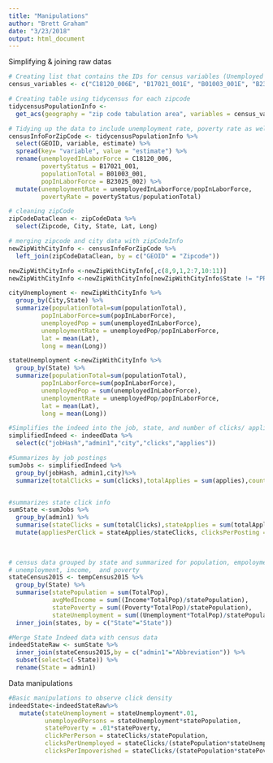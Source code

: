 ```yaml
---
title: "Manipulations"
author: "Brett Graham"
date: "3/23/2018"
output: html_document
---
```

Simplifying & joining raw datas
```r
# Creating list that contains the IDs for census variables (Unemployed in labor force, poverty status, population Total, pop In Labor Force)
census_variables <- c("C18120_006E", "B17021_001E", "B01003_001E", "B23025_002E")

# Creating table using tidycensus for each zipcode
tidycensusPopulationInfo <- 
  get_acs(geography = "zip code tabulation area", variables = census_variables) 
```
```r
# Tidying up the data to include unemployment rate, poverty rate as well as change column names to be more descriptive
censusInfoForZipCode <- tidycensusPopulationInfo %>%
  select(GEOID, variable, estimate) %>%
  spread(key= "variable", value = "estimate") %>%
  rename(unemployedInLaborForce = C18120_006, 
         povertyStatus = B17021_001, 
         populationTotal = B01003_001,
         popInLaborForce = B23025_002) %>% 
  mutate(unemploymentRate = unemployedInLaborForce/popInLaborForce,
         povertyRate = povertyStatus/populationTotal)
```

```r
# cleaning zipCode
zipCodeDataClean <- zipCodeData %>%
  select(Zipcode, City, State, Lat, Long)

# merging zipcode and city data with zipCodeInfo
newZipWithCityInfo <- censusInfoForZipCode %>%
  left_join(zipCodeDataClean, by = c("GEOID" = "Zipcode"))

newZipWithCityInfo <-newZipWithCityInfo[,c(8,9,1,2:7,10:11)]
newZipWithCityInfo <-newZipWithCityInfo[newZipWithCityInfo$State != "PR", ]
```

```r
cityUnemployment <- newZipWithCityInfo %>%
  group_by(City,State) %>%
  summarize(populationTotal=sum(populationTotal),
         popInLaborForce=sum(popInLaborForce),
         unemployedPop = sum(unemployedInLaborForce),
         unemploymentRate = unemployedPop/popInLaborForce,
         lat = mean(Lat),
         long = mean(Long))
```

```r
stateUnemployment <-newZipWithCityInfo %>%
  group_by(State) %>%
  summarize(populationTotal=sum(populationTotal),
         popInLaborForce=sum(popInLaborForce),
         unemployedPop = sum(unemployedInLaborForce),
         unemploymentRate = unemployedPop/popInLaborForce,
         lat = mean(Lat),
         long = mean(Long))
```

```r
#Simplifies the indeed into the job, state, and number of clicks/ applications  
simplifiedIndeed <- indeedData %>%
  select(c("jobHash","admin1","city","clicks","applies"))
```

```r
#Summarizes by job postings
sumJobs <- simplifiedIndeed %>%
  group_by(jobHash, admin1,city)%>%
  summarize(totalClicks = sum(clicks),totalApplies = sum(applies),count = n())
```

```r

```


```r
#summarizes state click info
sumState <-sumJobs %>%
  group_by(admin1) %>%
  summarise(stateClicks = sum(totalClicks),stateApplies = sum(totalApplies),jobPostings = sum(count)) %>%
  mutate(appliesPerClick = stateApplies/stateClicks, clicksPerPosting = stateClicks/jobPostings)
  
  
```

```r
# census data grouped by state and summarized for population, empoloyment,
# unemployment, income,  and poverty
stateCensus2015 <- tempCensus2015 %>%
  group_by(State) %>%
  summarise(statePopulation = sum(TotalPop), 
            avgMedIncome = sum((Income*TotalPop)/statePopulation), 
            statePoverty = sum((Poverty*TotalPop)/statePopulation), 
            stateUnemployment = sum((Unemployment*TotalPop)/statePopulation)) %>%
  inner_join(states, by = c("State"="State"))
```

```r
#Merge State Indeed data with census data
indeedStateRaw <- sumState %>%
  inner_join(stateCensus2015,by = c("admin1"="Abbreviation")) %>%
  subset(select=c(-State)) %>%
  rename(State = admin1)
```

Data manipulations

```r
#Basic manipulations to observe click density
indeedState<-indeedStateRaw%>%
   mutate(stateUnemployment = stateUnemployment*.01,
          unemployedPersons = stateUnemployment*statePopulation,
          statePoverty = .01*statePoverty,
          clickPerPerson = stateClicks/statePopulation,
          clicksPerUnemployed = stateClicks/(statePopulation*stateUnemployment),
          clicksPerImpoverished = stateClicks/(statePopulation*statePoverty))
```


















































